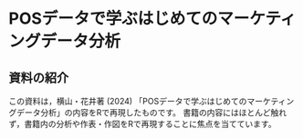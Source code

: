 # POSデータで学ぶはじめてのマーケティングデータ分析 {.unnumbered}

## 資料の紹介

この資料は，横山・花井著 (2024) 「POSデータで学ぶはじめてのマーケティングデータ分析」の内容をRで再現したものです。
書籍の内容にはほとんど触れず，書籍内の分析や作表・作図をRで再現することに焦点を当てています。
